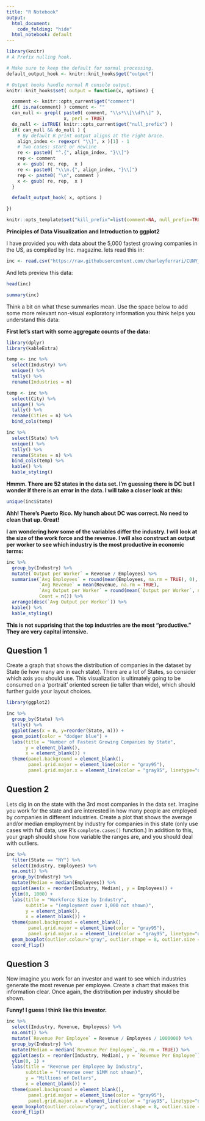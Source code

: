 ```yaml
---
title: "R Notebook"
output:
  html_document:
    code_folding: "hide"
  html_notebook: default
---
```

```r
library(knitr)
# A Prefix nulling hook.

# Make sure to keep the default for normal processing.
default_output_hook <- knitr::knit_hooks$get("output")

# Output hooks handle normal R console output.
knitr::knit_hooks$set( output = function(x, options) {

  comment <- knitr::opts_current$get("comment")
  if( is.na(comment) ) comment <- ""
  can_null <- grepl( paste0( comment, "\\s*\\[\\d?\\]" ),
                     x, perl = TRUE)
  do_null <- isTRUE( knitr::opts_current$get("null_prefix") )
  if( can_null && do_null ) {
    # By default R print output aligns at the right brace.
    align_index <- regexpr( "\\]", x )[1] - 1
    # Two cases: start or newline
    re <- paste0( "^.{", align_index, "}\\]")
    rep <- comment
    x <- gsub( re, rep,  x )
    re <- paste0( "\\\n.{", align_index, "}\\]")
    rep <- paste0( "\n", comment )
    x <- gsub( re, rep,  x )
  }

  default_output_hook( x, options )

})

knitr::opts_template$set("kill_prefix"=list(comment=NA, null_prefix=TRUE))
```
**Principles of Data Visualization and Introduction to ggplot2**

I have provided you with data about the 5,000 fastest growing companies in the US, as compiled by Inc. magazine. lets read this in:

```r

inc <- read.csv("https://raw.githubusercontent.com/charleyferrari/CUNY_DATA_608/master/module1/Data/inc5000_data.csv", header= TRUE)

```

And lets preview this data:

```r

head(inc)

```
```r

summary(inc)

```

Think a bit on what these summaries mean. Use the space below to add some more relevant non-visual exploratory information you think helps you understand this data:

**First let's start with some aggregate counts of the data:**

```r
library(dplyr)
library(kableExtra)

temp <- inc %>%
  select(Industry) %>%
  unique() %>%
  tally() %>%
  rename(Industries = n)

temp <- inc %>%
  select(City) %>%
  unique() %>%
  tally() %>%
  rename(Cities = n) %>%
  bind_cols(temp)

inc %>%
  select(State) %>%
  unique() %>%
  tally() %>%
  rename(States = n) %>%
  bind_cols(temp) %>%
  kable() %>%
  kable_styling()
```

**Hmmm.  There are 52 states in the data set.  I'm guessing there is DC but I wonder if there is an error in the data.  I will take a closer look at this:**

```r
unique(inc$State)
```

**Ahh!  There's Puerto Rico.  My hunch about DC was correct.  No need to clean that up.  Great!**

**I am wondering how some of the variables differ the industry.  I will look at the size of the work force and the revenue.  I will also construct an output per worker to see which industry is the most productive in economic terms:**

```r
inc %>%
  group_by(Industry) %>%
  mutate(`Output per Worker` = Revenue / Employees) %>%
  summarise(`Avg Employees` = round(mean(Employees, na.rm = TRUE), 0),
            `Avg Revenue` = mean(Revenue, na.rm = TRUE),
            `Avg Output per Worker` = round(mean(`Output per Worker`, na.rm = TRUE), 0),
            Count = n()) %>%
  arrange(desc(`Avg Output per Worker`)) %>%
  kable() %>%
  kable_styling()
```

**This is not supprising that the top industries are the most "productive."  They are very capital intensive.**

## Question 1

Create a graph that shows the distribution of companies in the dataset by State (ie how many are in each state). There are a lot of States, so consider which axis you should use. This visualization is ultimately going to be consumed on a 'portrait' oriented screen (ie taller than wide), which should further guide your layout choices.

```r
library(ggplot2)

inc %>%
  group_by(State) %>%
  tally() %>%
  ggplot(aes(x = n, y=reorder(State, n))) +
  geom_point(color = "dodger blue") +
  labs(title = "Number of Fastest Growing Companies by State",
       y = element_blank(),
       x = element_blank()) +
  theme(panel.background = element_blank(),
        panel.grid.major = element_line(color = "gray95"),
        panel.grid.major.x = element_line(color = "gray95", linetype="dashed"))
```

## Question 2

Lets dig in on the state with the 3rd most companies in the data set. Imagine you work for the state and are interested in how many people are employed by companies in different industries. Create a plot that shows the average and/or median employment by industry for companies in this state (only use cases with full data, use R's `complete.cases()` function.) In addition to this, your graph should show how variable the ranges are, and you should deal with outliers.

```r
inc %>%
  filter(State == "NY") %>%
  select(Industry, Employees) %>%
  na.omit() %>%
  group_by(Industry) %>%
  mutate(Median = median(Employees)) %>%
  ggplot(aes(x = reorder(Industry, Median), y = Employees)) +
  ylim(0, 1000) +
  labs(title = "Workforce Size by Industry",
       subtitle = "(employment over 1,000 not shown)",
       y = element_blank(),
       x = element_blank()) +
  theme(panel.background = element_blank(),
        panel.grid.major = element_line(color = "gray95"),
        panel.grid.major.x = element_line(color = "gray95", linetype="dashed")) +
  geom_boxplot(outlier.colour="gray", outlier.shape = 8, outlier.size = 0.9) +
  coord_flip()
```

## Question 3

Now imagine you work for an investor and want to see which industries generate the most revenue per employee. Create a chart that makes this information clear. Once again, the distribution per industry should be shown.

**Funny!  I guess I think like this investor.**
  
```r
inc %>%
  select(Industry, Revenue, Employees) %>%
  na.omit() %>%
  mutate(`Revenue Per Employee` = Revenue / Employees / 1000000) %>%
  group_by(Industry) %>%
  mutate(Median = median(`Revenue Per Employee`, na.rm = TRUE)) %>%
  ggplot(aes(x = reorder(Industry, Median), y = `Revenue Per Employee`)) +
  ylim(0, 1) +
  labs(title = "Revenue per Employee by Industry", 
       subtitle = "(revenue over $1MM not shown)",
       y = "Millions of Dollars",
       x = element_blank()) +
  theme(panel.background = element_blank(),
        panel.grid.major = element_line(color = "gray95"),
        panel.grid.major.x = element_line(color = "gray95", linetype="dashed")) +
  geom_boxplot(outlier.colour="gray", outlier.shape = 8, outlier.size = 0.9) +
  coord_flip()
```


